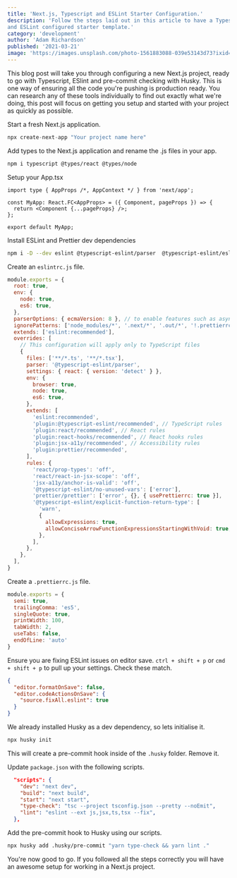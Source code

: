 ---
title: 'Next.js, Typescript and ESLint Starter Configuration.'
description: 'Follow the steps laid out in this article to have a Typescript
and ESLint configured starter template.'
category: 'development'
author: 'Adam Richardson'
published: '2021-03-21'
image: 'https://images.unsplash.com/photo-1561883088-039e53143d73?ixid=MXwxMjA3fDB8MHxwaG90by1wYWdlfHx8fGVufDB8fHw'
---

This blog post will take you through configuring a new Next.js project, ready 
to go with Typescript, ESlint and pre-commit checking with Husky. This is one 
way of ensuring all the code you're pushing is production ready. You can research
any of these tools individually to find out exactly what we're doing, this post 
will focus on getting you setup and started with your project as quickly as possible.

Start a fresh Next.js application.
```js
npx create-next-app "Your project name here"
```

Add types to the Next.js application and rename the .js files in your app.

```bash
npm i typescript @types/react @types/node
```

Setup your App.tsx
```jsx:/pages/_app.tsx
import type { AppProps /*, AppContext */ } from 'next/app';

const MyApp: React.FC<AppProps> = ({ Component, pageProps }) => {
  return <Component {...pageProps} />;
};

export default MyApp;
```
Install ESLint and Prettier dev dependencies
```bash
npm i -D --dev eslint @typescript-eslint/parser  @typescript-eslint/eslint-plugin eslint-plugin-react eslint-plugin-react-hooks eslint-plugin-jsx-a11y prettier eslint-plugin-prettier eslint-config-prettier husky
```

Create an `eslintrc.js` file.
```js:.eslintrc.js
module.exports = {
  root: true,
  env: {
    node: true,
    es6: true,
  },
  parserOptions: { ecmaVersion: 8 }, // to enable features such as async/await
  ignorePatterns: ['node_modules/*', '.next/*', '.out/*', '!.prettierrc.js'], // We don't want to lint generated files nor node_modules, but we want to lint .prettierrc.js (ignored by default by eslint)
  extends: ['eslint:recommended'],
  overrides: [
    // This configuration will apply only to TypeScript files
    {
      files: ['**/*.ts', '**/*.tsx'],
      parser: '@typescript-eslint/parser',
      settings: { react: { version: 'detect' } },
      env: {
        browser: true,
        node: true,
        es6: true,
      },
      extends: [
        'eslint:recommended',
        'plugin:@typescript-eslint/recommended', // TypeScript rules
        'plugin:react/recommended', // React rules
        'plugin:react-hooks/recommended', // React hooks rules
        'plugin:jsx-a11y/recommended', // Accessibility rules
        'plugin:prettier/recommended', 
      ],
      rules: {
        'react/prop-types': 'off',
        'react/react-in-jsx-scope': 'off',
        'jsx-a11y/anchor-is-valid': 'off',
        '@typescript-eslint/no-unused-vars': ['error'],
        'prettier/prettier': ['error', {}, { usePrettierrc: true }],
        '@typescript-eslint/explicit-function-return-type': [
          'warn',
          {
            allowExpressions: true,
            allowConciseArrowFunctionExpressionsStartingWithVoid: true,
          },
        ],
      },
    },
  ],
}
```
Create a `.prettierrc.js` file.
```js:.prettierrc.js
module.exports = {
  semi: true,
  trailingComma: 'es5',
  singleQuote: true,
  printWidth: 100,
  tabWidth: 2,
  useTabs: false,
  endOfLine: 'auto'
}
```

Ensure you are fixing ESLint issues on editor save. `ctrl + shift + p` or `cmd + shift + p` to pull up your settings. Check these match.
```json
{
  "editor.formatOnSave": false,
  "editor.codeActionsOnSave": {
    "source.fixAll.eslint": true
  }
}
```
We already installed Husky as a dev dependency, so lets initialise it.
```bash
npx husky init
```
This will create a pre-commit hook inside of the `.husky` folder. Remove it.

Update `package.json` with the following scripts.
```json:package.json
  "scripts": {
    "dev": "next dev",
    "build": "next build",
    "start": "next start",
    "type-check": "tsc --project tsconfig.json --pretty --noEmit",
    "lint": "eslint --ext js,jsx,ts,tsx --fix",
  },
```

Add the pre-commit hook to Husky using our scripts.

```bash
npx husky add .husky/pre-commit "yarn type-check && yarn lint ."
```

You're now good to go. If you followed all the steps correctly you will have an awesome setup for working in a Next.js project. 






